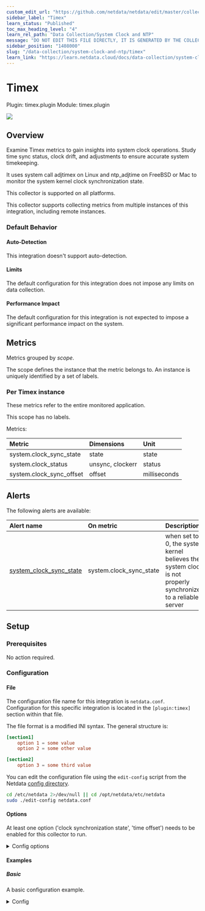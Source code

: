 ```yaml
---
custom_edit_url: "https://github.com/netdata/netdata/edit/master/collectors/timex.plugin/metadata.yaml"
sidebar_label: "Timex"
learn_status: "Published"
toc_max_heading_level: "4"
learn_rel_path: "Data Collection/System Clock and NTP"
message: "DO NOT EDIT THIS FILE DIRECTLY, IT IS GENERATED BY THE COLLECTOR'S metadata.yaml FILE"
sidebar_position: "1408000"
slug: "/data-collection/system-clock-and-ntp/timex"
learn_link: "https://learn.netdata.cloud/docs/data-collection/system-clock-and-ntp/timex"
---
```



# Timex

Plugin: timex.plugin
Module: timex.plugin

<img src="https://img.shields.io/badge/maintained%20by-Netdata-%2300ab44" />

## Overview

Examine Timex metrics to gain insights into system clock operations. Study time sync status, clock drift, and adjustments to ensure accurate system timekeeping.

It uses system call adjtimex on Linux and ntp_adjtime on FreeBSD or Mac to monitor the system kernel clock synchronization state.

This collector is supported on all platforms.

This collector supports collecting metrics from multiple instances of this integration, including remote instances.


### Default Behavior

#### Auto-Detection

This integration doesn't support auto-detection.

#### Limits

The default configuration for this integration does not impose any limits on data collection.

#### Performance Impact

The default configuration for this integration is not expected to impose a significant performance impact on the system.


## Metrics

Metrics grouped by *scope*.

The scope defines the instance that the metric belongs to. An instance is uniquely identified by a set of labels.



### Per Timex instance

These metrics refer to the entire monitored application.

This scope has no labels.

Metrics:

| Metric | Dimensions | Unit |
|:------|:----------|:----|
| system.clock_sync_state | state | state |
| system.clock_status | unsync, clockerr | status |
| system.clock_sync_offset | offset | milliseconds |



## Alerts


The following alerts are available:

| Alert name  | On metric | Description |
|:------------|:----------|:------------|
| [ system_clock_sync_state ](https://github.com/netdata/netdata/blob/master/health/health.d/timex.conf) | system.clock_sync_state | when set to 0, the system kernel believes the system clock is not properly synchronized to a reliable server |


## Setup

### Prerequisites

No action required.

### Configuration

#### File

The configuration file name for this integration is `netdata.conf`.
Configuration for this specific integration is located in the `[plugin:timex]` section within that file.

The file format is a modified INI syntax. The general structure is:

```toml
[section1]
    option 1 = some value
    option 2 = some other value

[section2]
    option 3 = some third value
```
You can edit the configuration file using the `edit-config` script from the
Netdata [config directory](/docs/configuring/configuration#the-netdata-config-directory).

```bash
cd /etc/netdata 2>/dev/null || cd /opt/netdata/etc/netdata
sudo ./edit-config netdata.conf
```
#### Options

At least one option ('clock synchronization state', 'time offset') needs to be enabled for this collector to run.

<details><summary>Config options</summary>

| Name | Description | Default | Required |
|:----|:-----------|:-------|:--------:|
| update every | Data collection frequency. |  | False |
| clock synchronization state | Make chart showing system clock synchronization state. |  | True |
| time offset | Make chart showing computed time offset between local system and reference clock |  | True |

</details>

#### Examples

##### Basic

A basic configuration example.

<details><summary>Config</summary>

```yaml
[plugin:timex]
  update every = 1
  clock synchronization state = yes
  time offset = yes

```
</details>


